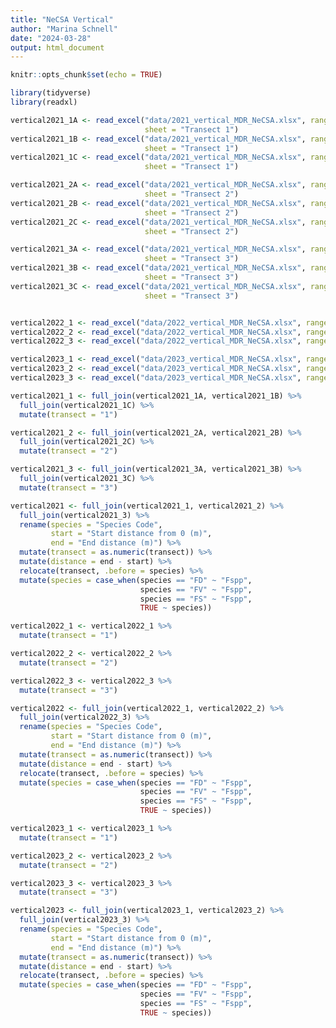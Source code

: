 ```yaml
---
title: "NeCSA Vertical"
author: "Marina Schnell"
date: "2024-03-28"
output: html_document
---
```


```r
knitr::opts_chunk$set(echo = TRUE)
```

```r
library(tidyverse)
library(readxl)
```

```r
vertical2021_1A <- read_excel("data/2021_vertical_MDR_NeCSA.xlsx", range = "F6:H50",
                              sheet = "Transect 1")
vertical2021_1B <- read_excel("data/2021_vertical_MDR_NeCSA.xlsx", range = "J6:L50",
                              sheet = "Transect 1")
vertical2021_1C <- read_excel("data/2021_vertical_MDR_NeCSA.xlsx", range = "N6:P47",
                              sheet = "Transect 1")

vertical2021_2A <- read_excel("data/2021_vertical_MDR_NeCSA.xlsx", range = "F6:H50",
                              sheet = "Transect 2")
vertical2021_2B <- read_excel("data/2021_vertical_MDR_NeCSA.xlsx", range = "J6:L240",
                              sheet = "Transect 2")
vertical2021_2C <- read_excel("data/2021_vertical_MDR_NeCSA.xlsx", range = "N6:P247",
                              sheet = "Transect 2")

vertical2021_3A <- read_excel("data/2021_vertical_MDR_NeCSA.xlsx", range = "F6:H50",
                              sheet = "Transect 3")
vertical2021_3B <- read_excel("data/2021_vertical_MDR_NeCSA.xlsx", range = "J6:L240",
                              sheet = "Transect 3")
vertical2021_3C <- read_excel("data/2021_vertical_MDR_NeCSA.xlsx", range = "N6:P247",
                              sheet = "Transect 3")


vertical2022_1 <- read_excel("data/2022_vertical_MDR_NeCSA.xlsx", range = "F6:H150")
vertical2022_2 <- read_excel("data/2022_vertical_MDR_NeCSA.xlsx", range = "J6:L240")
vertical2022_3 <- read_excel("data/2022_vertical_MDR_NeCSA.xlsx", range = "N6:P247")

vertical2023_1 <- read_excel("data/2023_vertical_MDR_NeCSA.xlsx", range = "F6:H147")
vertical2023_2 <- read_excel("data/2023_vertical_MDR_NeCSA.xlsx", range = "J6:L202")
vertical2023_3 <- read_excel("data/2023_vertical_MDR_NeCSA.xlsx", range = "N6:P161")

```

```r
vertical2021_1 <- full_join(vertical2021_1A, vertical2021_1B) %>%
  full_join(vertical2021_1C) %>%
  mutate(transect = "1")

vertical2021_2 <- full_join(vertical2021_2A, vertical2021_2B) %>%
  full_join(vertical2021_2C) %>%
  mutate(transect = "2")

vertical2021_3 <- full_join(vertical2021_3A, vertical2021_3B) %>%
  full_join(vertical2021_3C) %>%
  mutate(transect = "3")

vertical2021 <- full_join(vertical2021_1, vertical2021_2) %>% 
  full_join(vertical2021_3) %>% 
  rename(species = "Species Code",
         start = "Start distance from 0 (m)",
         end = "End distance (m)") %>%
  mutate(transect = as.numeric(transect)) %>%
  mutate(distance = end - start) %>%
  relocate(transect, .before = species) %>%
  mutate(species = case_when(species == "FD" ~ "Fspp",
                             species == "FV" ~ "Fspp",
                             species == "FS" ~ "Fspp",
                             TRUE ~ species))

```

```r
vertical2022_1 <- vertical2022_1 %>%
  mutate(transect = "1")

vertical2022_2 <- vertical2022_2 %>%
  mutate(transect = "2")

vertical2022_3 <- vertical2022_3 %>%
  mutate(transect = "3")

vertical2022 <- full_join(vertical2022_1, vertical2022_2) %>% 
  full_join(vertical2022_3) %>% 
  rename(species = "Species Code",
         start = "Start distance from 0 (m)",
         end = "End distance (m)") %>%
  mutate(transect = as.numeric(transect)) %>%
  mutate(distance = end - start) %>%
  relocate(transect, .before = species) %>%
  mutate(species = case_when(species == "FD" ~ "Fspp",
                             species == "FV" ~ "Fspp",
                             species == "FS" ~ "Fspp",
                             TRUE ~ species))

```

```r
vertical2023_1 <- vertical2023_1 %>%
  mutate(transect = "1")

vertical2023_2 <- vertical2023_2 %>%
  mutate(transect = "2")

vertical2023_3 <- vertical2023_3 %>%
  mutate(transect = "3")

vertical2023 <- full_join(vertical2023_1, vertical2023_2) %>% 
  full_join(vertical2023_3) %>% 
  rename(species = "Species Code",
         start = "Start distance from 0 (m)",
         end = "End distance (m)") %>%
  mutate(transect = as.numeric(transect)) %>%
  mutate(distance = end - start) %>%
  relocate(transect, .before = species) %>%
  mutate(species = case_when(species == "FD" ~ "Fspp",
                             species == "FV" ~ "Fspp",
                             species == "FS" ~ "Fspp",
                             TRUE ~ species))

```